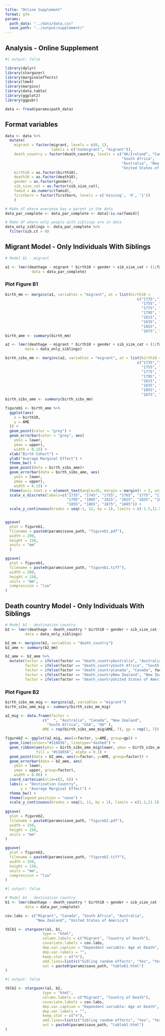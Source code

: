 ```yaml
---
title: "Online Supplement"
format: gfm
params:
  path_data: "../data/data.csv"
  save_path: "../output/supplement/"
---
```


## Analysis - Online Supplement

```r
#| output: false

library(dplyr)
library(stargazer)
library(marginaleffects)
library(lme4)
library(margins)
library(data.table)
library(ggplot2)
library(ggpubr)

data <- fread(params$path_data)

```

## Format variables

```r

data <- data %>% 
  mutate(
    migrant = factor(migrant, levels = c(0, 1),
                     labels = c("nonmigrant", "migrant")),
    death_country = factor(death_country, levels = c("UK/Ireland", "Canada",
                                                     "South Africa", 
                                                     "Australia", "New Zealand",
                                                     "United States of America")),
    birth10 = as.factor(birth10),
    death10 = as.factor(death10),
    gender = as.factor(gender),
    sib_size_cat = as.factor(sib_size_cat),
    famid = as.numeric(famid),
    firstborn = factor(firstborn, levels = c('missing', '0', '1'))
    )

```

```r

# Make df where everyone has a parent in the data
data_par_complete <- data_par_complete <- data[!is.na(famid)]

# Make df where only people with siblings are in data
data_only_siblings <- data_par_complete %>% 
  filter(sib.ct > 0)

```

## Migrant Model - Only Individuals With Siblings

```r

# Model A1 - migrant

a1 <- lmer(deathage ~ migrant * birth10 + gender + sib_size_cat + (1|famid),
            data = data_par_complete) 

```

### Plot Figure B1

```r

birth_mm <- margins(a1, variables = "migrant", at = list(birth10 = 
                                                            c("1735","1745", 
                                                              "1755", "1765",
                                                              "1775", "1785", 
                                                              "1795", "1805", 
                                                              "1815", "1825", 
                                                              "1835", "1845", 
                                                              "1855", "1865", 
                                                              "1875", "1885")))
birth_ame <- summary(birth_mm)

a2 <- lmer(deathage ~ migrant * birth10 + gender + sib_size_cat + (1|famid),
         data = data_only_siblings) 

birth_sibs_mm <- margins(a2, variables = "migrant", at = list(birth10 = 
                                                            c("1735","1745", 
                                                              "1755", "1765",
                                                              "1775", "1785", 
                                                              "1795", "1805", 
                                                              "1815", "1825", 
                                                              "1835", "1845", 
                                                              "1855", "1865", 
                                                              "1875", "1885")))
birth_sibs_ame <- summary(birth_sibs_mm)

figureb1 <- birth_ame %>% 
  ggplot(aes(
    x = birth10,
    y = AME
  )) + 
  geom_point(color = "grey") +
  geom_errorbar(color = "grey", aes(
    ymin = lower,
    ymax = upper),
    width = 0.15) + 
  xlab("Birth Cohort") + 
  ylab("Average Marginal Effect") + 
  theme_bw() + 
  geom_point(data = birth_sibs_ame)+
  geom_errorbar(data = birth_sibs_ame, aes(
    ymin = lower,
    ymax = upper), 
    width = 0.15) +
  theme(axis.text.x = element_text(angle=35, margin = margin(t = 2, unit = "mm"))) + 
  scale_x_discrete(labels=c("1735", "1745", "1755", "1765", "1775", "1785",
                            "1795", "1805", "1815", "1825", "1835", "1845", 
                            "1855", "1865", "1875", "1885")) +
  scale_y_continuous(breaks = seq(-1, 12, by = 1), limits = c(-1.5,11.5))


ggsave(
  plot = figureb1,
  filename = paste0(params$save_path, "figureb1.pdf"),
  width = 200,
  height = 150,
  units = "mm"
  )

ggsave(
  plot = figureb1,
  filename = paste0(params$save_path, "figureb1.tiff"),
  width = 200,
  height = 150,
  units = "mm",
  compression = "lzw"
)

```

## Death country Model - Only Individuals With Siblings

```r

# Model b2 - destination country
b2 <- lmer(deathage ~ death_country * birth10 + gender + sib_size_cat + (1|famid),
         data = data_only_siblings)

b2_mm <- margins(b2, variables = "death_country")
b2_ame <- summary(b2_mm)

b2_ame <- b2_ame %>% 
  mutate(factor = ifelse(factor == "death_countryAustralia", "Australia", factor),
         factor = ifelse(factor == "death_countrySouth Africa", "South Africa", factor),
         factor = ifelse(factor == "death_countryCanada", "Canada", factor),
         factor = ifelse(factor == "death_countryNew Zealand", "New Zealand", factor),
         factor = ifelse(factor == "death_countryUnited States of America", "USA", factor)) 
```
### Plot Figure B2

```r

birth_sibs_mm_mig <- margins(a2, variables = "migrant")
birth_sibs_ame_mig <- summary(birth_sibs_mm_mig)

a2_mig <- data.frame(factor = 
                 c("  ", "Australia", "Canada", "New Zealand", 
                   "South Africa", "USA", "UU" ), 
                 AME = rep(birth_sibs_ame_mig$AME, 7), gp = rep(1, 7))

figureb2 <- ggplot(a2_mig, aes(x=factor, y=AME, group=gp)) + 
  geom_line(colour="#116656", linetype="dashed") +
  geom_ribbon(aes(ymin = birth_sibs_ame_mig$lower, ymax = birth_sibs_ame_mig$upper),
              fill = "#116656", alpha = 0.3) +
  geom_point(data = b2_ame, aes(x=factor, y=AME, group=factor)) + 
  geom_errorbar(data = b2_ame, aes(
    ymin = lower,
    ymax = upper, group=factor), 
    width = 0.06) +
  coord_cartesian(xlim=c(2, 6)) +
  labs(x = "Destination Country", 
       y = "Average Marginal Effect") +
  theme_bw() +
  theme(legend.position = "none") +
  scale_y_continuous(breaks = seq(1, 11, by = 1), limits = c(1.1,11.5))
 
ggsave(
  plot = figureb2,
  filename = paste0(params$save_path, "figureb2.pdf"),
  width = 150,
  height = 150,
  units = "mm"
)

ggsave(
  plot = figureb2,
  filename = paste0(params$save_path, "figureb2.tiff"),
  width = 150,
  height = 150,
  units = "mm",
  compression = "lzw"
)

```

```r
#| output: false

# Model b1 - destination country
b1 <- lmer(deathage ~ death_country * birth10 + gender + sib_size_cat + (1|famid),
         data = data_par_complete)

cov.labs <- c("Migrant", "Canada", "South Africa", "Australia", 
              "New Zealand", "United States of America")

tblb1 <- stargazer(a1, b1,
                 type = "html",
                 column.labels = c("Migrant", "Country of Death"),
                 covariate.labels = cov.labs,
                 dep.var.caption = "Dependent variable: Age at Death",
                 dep.var.labels = "",
                 keep.stat = c("n"),
                 add.lines=list(c("Sibling random effects", "Yes", "Yes")),
                 out = paste0(params$save_path, "tableb1.html")
)

```

```r
#| output: false

tblb2 <- stargazer(a2, b2,
                 type = "html",
                 column.labels = c("Migrant", "Country of Death"),
                 covariate.labels = cov.labs,
                 dep.var.caption = "Dependent variable: Age at Death",
                 dep.var.labels = "",
                 keep.stat = c("n"),
                 add.lines=list(c("Sibling random effects", "Yes", "Yes")),
                 out = paste0(params$save_path, "tableb2.html")
)
```
